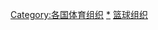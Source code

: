 {{Categories by country|nocat}}

[[Category:各国体育组织|Category:各国体育组织]]
[[Category:各国篮球|*]]
[[Category:篮球组织|]]